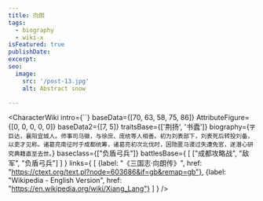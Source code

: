```yaml
---
title: 向朗
tags:
  - biography
  - wiki-x
isFeatured: true
publishDate:
excerpt:
seo:
  image:
    src: '/post-13.jpg'
    alt: Abstract snow

---
```



<CharacterWiki
  intro={``}
  baseData={[70, 63, 58, 75, 86]}
  AttributeFigure={[0, 0, 0, 0, 0]}
  baseData2={[7, 5]}
  traitsBase={['荆扬', '书蠹']}
  biography={`字巨达，襄阳宜城人。师事司马徽，与徐庶、庞统等人相善。初为刘表部下，刘表死后转投刘备，以吏才见称。诸葛亮南征时于成都统筹，诸葛亮初次北伐时，因隐匿马谡过失遭免官，遂潜心研究典籍直至去世。`}
  baseclass={["负盾弓兵"]}
  battlesBase={
    [
      ["成都攻略战", "敌军", "负盾弓兵"]
    ]
  }
  links={
    [
      {label: "《三国志·向朗传》", href: "https://ctext.org/text.pl?node=603686&if=gb&remap=gb"},
      {label: "Wikipedia - English Version", href: "https://en.wikipedia.org/wiki/Xiang_Lang"}
    ]
  }
/>
